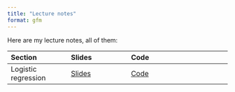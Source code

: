 ```yaml
---
title: "Lecture notes"
format: gfm
---
```


Here are my lecture notes, all of them:

| Section | Slides | Code
|:--------|:--------|:--------------|
|Logistic regression | [Slides](http://ritokiguess.site/lecture-notes/logistic.html) | [Code](https://raw.githubusercontent.com/nxskok/lecture-notes/master/logistic.qmd) |

